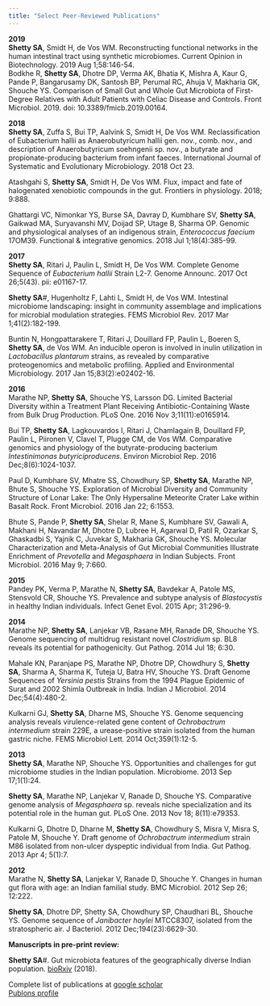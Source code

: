 ---
title: "Select Peer-Reviewed Publications"
---


**2019**  
**Shetty SA**, Smidt H, de Vos WM. Reconstructing functional networks in the human intestinal tract using synthetic microbiomes. Current Opinion in Biotechnology. 2019 Aug 1;58:146-54.  
Bodkhe R, **Shetty SA**, Dhotre DP, Verma AK, Bhatia K, Mishra A, Kaur G, Pande P, Bangarusamy DK, Santosh BP, Perumal RC, Ahuja V, Makharia GK, Shouche YS. Comparison of Small Gut and Whole Gut Microbiota of First-Degree Relatives with Adult Patients with Celiac Disease and Controls. Front Microbiol. 2019. doi: 10.3389/fmicb.2019.00164.  

**2018**  
**Shetty SA**, Zuffa S, Bui TP, Aalvink S, Smidt H, De Vos WM. Reclassification of Eubacterium hallii as Anaerobutyricum hallii gen. nov., comb. nov., and description of Anaerobutyricum soehngenii sp. nov., a butyrate and propionate-producing bacterium from infant faeces. International Journal of Systematic and Evolutionary Microbiology. 2018 Oct 23.  

Atashgahi S, **Shetty SA**, Smidt H, De Vos WM. Flux, impact and fate of halogenated xenobiotic compounds in the gut. Frontiers in physiology. 2018; 9:888.  

Ghattargi VC, Nimonkar YS, Burse SA, Davray D, Kumbhare SV, **Shetty SA**, Gaikwad MA, Suryavanshi MV, Doijad SP, Utage B, Sharma OP. Genomic and physiological analyses of an indigenous strain, _Enterococcus faecium_ 17OM39. Functional & integrative genomics. 2018 Jul 1;18(4):385-99.  

**2017**  
**Shetty SA**, Ritari J, Paulin L, Smidt H, De Vos WM. Complete Genome Sequence of _Eubacterium hallii_ Strain L2-7. Genome Announc. 2017 Oct 26;5(43). pii: e01167-17.   

**Shetty SA**#, Hugenholtz F, Lahti L, Smidt H, de Vos WM. Intestinal microbiome landscaping: insight in community assemblage and implications for microbial modulation strategies. FEMS Microbiol Rev. 2017 Mar 1;41(2):182-199.   

Buntin N, Hongpattarakere T, Ritari J, Douillard FP, Paulin L, Boeren S, **Shetty SA**, de Vos WM. An inducible operon is involved in inulin utilization in _Lactobacillus plantarum_ strains, as revealed by comparative proteogenomics and metabolic profiling. Applied and Environmental Microbiology. 2017 Jan 15;83(2):e02402-16.  

**2016**  
Marathe NP, **Shetty SA**, Shouche YS, Larsson DG. Limited Bacterial Diversity within a Treatment Plant Receiving Antibiotic-Containing Waste from Bulk Drug Production. PLoS One. 2016 Nov 3;11(11):e0165914.   

Bui TP, **Shetty SA**, Lagkouvardos I, Ritari J, Chamlagain B, Douillard FP, Paulin L, Piironen V, Clavel T, Plugge CM, de Vos WM. Comparative genomics and physiology of the butyrate-producing bacterium _Intestinimonas butyriciproducens_. Environ Microbiol Rep. 2016 Dec;8(6):1024-1037.  

Paul D, Kumbhare SV, Mhatre SS, Chowdhury SP, **Shetty SA**, Marathe NP, Bhute S, Shouche YS. Exploration of Microbial Diversity and Community Structure of Lonar Lake: The Only Hypersaline Meteorite Crater Lake within Basalt Rock. Front Microbiol. 2016 Jan 22; 6:1553. 

Bhute S, Pande P, **Shetty SA**, Shelar R, Mane S, Kumbhare SV, Gawali A, Makhani H, Navandar M, Dhotre D, Lubree H, Agarwal D, Patil R, Ozarkar S, Ghaskadbi S, Yajnik C, Juvekar S, Makharia GK, Shouche YS. Molecular Characterization and Meta-Analysis of Gut Microbial Communities Illustrate Enrichment of _Prevotella_ and _Megasphaera_ in Indian Subjects. Front Microbiol. 2016 May 9; 7:660.  

**2015**  
Pandey PK, Verma P, Marathe N, **Shetty SA**, Bavdekar A, Patole MS, Stensvold CR, Shouche YS. Prevalence and subtype analysis of _Blastocystis_ in healthy Indian individuals. Infect Genet Evol. 2015 Apr; 31:296-9.  

**2014**  
Marathe NP, **Shetty SA**, Lanjekar VB, Rasane MH, Ranade DR, Shouche YS. Genome sequencing of multidrug resistant novel _Clostridium_ sp. BL8 reveals its potential for pathogenicity. Gut Pathog. 2014 Jul 18; 6:30.  

Mahale KN, Paranjape PS, Marathe NP, Dhotre DP, Chowdhury S, **Shetty SA**, Sharma A, Sharma K, Tuteja U, Batra HV, Shouche YS. Draft Genome Sequences of _Yersinia pestis_ Strains from the 1994 Plague Epidemic of Surat and 2002 Shimla Outbreak in India. Indian J Microbiol. 2014 Dec;54(4):480-2.  

Kulkarni GJ, **Shetty SA**, Dharne MS, Shouche YS. Genome sequencing analysis reveals virulence-related gene content of _Ochrobactrum intermedium_ strain 229E, a urease-positive strain isolated from the human gastric niche. FEMS Microbiol Lett. 2014 Oct;359(1):12-5.  

**2013**  
**Shetty SA**, Marathe NP, Shouche YS. Opportunities and challenges for gut microbiome studies in the Indian population. Microbiome. 2013 Sep 17;1(1):24.  

**Shetty SA**, Marathe NP, Lanjekar V, Ranade D, Shouche YS. Comparative genome analysis of _Megasphaera_ sp. reveals niche specialization and its potential role in the human gut. PLoS One. 2013 Nov 18; 8(11):e79353.  

Kulkarni G, Dhotre D, Dharne M, **Shetty SA**, Chowdhury S, Misra V, Misra S, Patole M, Shouche Y. Draft genome of _Ochrobactrum intermedium_ strain M86 isolated from non-ulcer dyspeptic individual from India. Gut Pathog. 2013 Apr 4; 5(1):7.  

**2012**  
Marathe N, **Shetty SA**, Lanjekar V, Ranade D, Shouche Y. Changes in human gut flora with age: an Indian familial study. BMC Microbiol. 2012 Sep 26; 12:222.   

**Shetty SA**, Dhotre DP, Shetty SA, Chowdhury SP, Chaudhari BL, Shouche YS. Genome sequence of _Janibacter hoylei_ MTCC8307, isolated from the stratospheric air. J Bacteriol. 2012 Dec;194(23):6629-30.  


**Manuscripts in pre-print review:**      

**Shetty SA**#. Gut microbiota features of the geographically diverse Indian population. [bioRxiv](https://www.biorxiv.org/content/10.1101/478586v1.full) (2018).     

Complete list of publications at [google scholar](https://goo.gl/Wt1Kj9)   
[Publons profile](https://publons.com/researcher/1690018/sudarshan-shetty/)  
 
